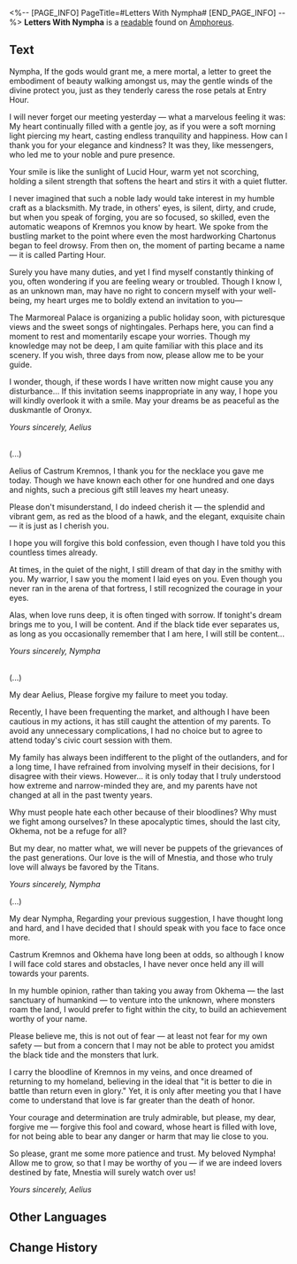 <%-- [PAGE_INFO]
PageTitle=#Letters With Nympha#
[END_PAGE_INFO] --%>
{{Readable Infobox
|id           = 478
|partIds      = 190791
|title        = 
|image        = Item Letters With Nympha.png
|world        = Amphoreus
|parts        = 1
|author       = <!--to be added-->
|description  = Letters entrusted to you by the young couple. These words capture every moment from their meeting to falling in love.
|part1        = Letters With Nympha
|source1      = {{cx|Source missing}}
|characters   = 
|factions     = 
}}
'''Letters With Nympha''' is a [[readable]] found on [[Amphoreus]].
<!--
==Location==
{{Map Embed|<map name>|<marker id>}}
-->
==Text==
Nympha, If the gods would grant me, a mere mortal, a letter to greet the embodiment of beauty walking amongst us, may the gentle winds of the divine protect you, just as they tenderly caress the rose petals at Entry Hour.

I will never forget our meeting yesterday &mdash; what a marvelous feeling it was: My heart continually filled with a gentle joy, as if you were a soft morning light piercing my heart, casting endless tranquility and happiness. How can I thank you for your elegance and kindness? It was they, like messengers, who led me to your noble and pure presence.

Your smile is like the sunlight of Lucid Hour, warm yet not scorching, holding a silent strength that softens the heart and stirs it with a quiet flutter.

I never imagined that such a noble lady would take interest in my humble craft as a blacksmith. My trade, in others' eyes, is silent, dirty, and crude, but when you speak of forging, you are so focused, so skilled, even the automatic weapons of Kremnos you know by heart. We spoke from the bustling market to the point where even the most hardworking Chartonus began to feel drowsy. From then on, the moment of parting became a name &mdash; it is called Parting Hour.

Surely you have many duties, and yet I find myself constantly thinking of you, often wondering if you are feeling weary or troubled. Though I know I, as an unknown man, may have no right to concern myself with your well-being, my heart urges me to boldly extend an invitation to you&mdash;

The Marmoreal Palace is organizing a public holiday soon, with picturesque views and the sweet songs of nightingales. Perhaps here, you can find a moment to rest and momentarily escape your worries. Though my knowledge may not be deep, I am quite familiar with this place and its scenery. If you wish, three days from now, please allow me to be your guide.

I wonder, though, if these words I have written now might cause you any disturbance... If this invitation seems inappropriate in any way, I hope you will kindly overlook it with a smile. May your dreams be as peaceful as the duskmantle of Oronyx.

''Yours sincerely, Aelius''

<br />(...)

Aelius of Castrum Kremnos, I thank you for the necklace you gave me today. Though we have known each other for one hundred and one days and nights, such a precious gift still leaves my heart uneasy.

Please don't misunderstand, I do indeed cherish it &mdash; the splendid and vibrant gem, as red as the blood of a hawk, and the elegant, exquisite chain &mdash; it is just as I cherish you.

I hope you will forgive this bold confession, even though I have told you this countless times already.

At times, in the quiet of the night, I still dream of that day in the smithy with you. My warrior, I saw you the moment I laid eyes on you. Even though you never ran in the arena of that fortress, I still recognized the courage in your eyes.

Alas, when love runs deep, it is often tinged with sorrow. If tonight's dream brings me to you, I will be content. And if the black tide ever separates us, as long as you occasionally remember that I am here, I will still be content...

''Yours sincerely, Nympha''

<br />(...)

My dear Aelius, Please forgive my failure to meet you today.

Recently, I have been frequenting the market, and although I have been cautious in my actions, it has still caught the attention of my parents. To avoid any unnecessary complications, I had no choice but to agree to attend today's civic court session with them.

My family has always been indifferent to the plight of the outlanders, and for a long time, I have refrained from involving myself in their decisions, for I disagree with their views. However... it is only today that I truly understood how extreme and narrow-minded they are, and my parents have not changed at all in the past twenty years.

Why must people hate each other because of their bloodlines? Why must we fight among ourselves? In these apocalyptic times, should the last city, Okhema, not be a refuge for all?

But my dear, no matter what, we will never be puppets of the grievances of the past generations. Our love is the will of Mnestia, and those who truly love will always be favored by the Titans.

''Yours sincerely, Nympha''



(...)

My dear Nympha, Regarding your previous suggestion, I have thought long and hard, and I have decided that I should speak with you face to face once more.

Castrum Kremnos and Okhema have long been at odds, so although I know I will face cold stares and obstacles, I have never once held any ill will towards your parents.

In my humble opinion, rather than taking you away from Okhema &mdash; the last sanctuary of humankind &mdash; to venture into the unknown, where monsters roam the land, I would prefer to fight within the city, to build an achievement worthy of your name.

Please believe me, this is not out of fear &mdash; at least not fear for my own safety &mdash; but from a concern that I may not be able to protect you amidst the black tide and the monsters that lurk.

I carry the bloodline of Kremnos in my veins, and once dreamed of returning to my homeland, believing in the ideal that "it is better to die in battle than return even in glory." Yet, it is only after meeting you that I have come to understand that love is far greater than the death of honor.

Your courage and determination are truly admirable, but please, my dear, forgive me &mdash; forgive this fool and coward, whose heart is filled with love, for not being able to bear any danger or harm that may lie close to you.

So please, grant me some more patience and trust. My beloved Nympha! Allow me to grow, so that I may be worthy of you &mdash; if we are indeed lovers destined by fate, Mnestia will surely watch over us!

''Yours sincerely, Aelius''

<!--
==Trivia==
* 
-->
==Other Languages==
{{Other Languages
|en   = Letters With Nympha
|zhs  = 与宁芙的往来书信
|zht  = 與寧芙的往來書信
|ja   = ニンフとの往復書簡
|ko   = 님파와 주고받은 편지
|es   = Correspondencia de Ninfe
|fr   = Correspondance avec Nymphe
|ru   = Переписка с Нимфой
|th   = จดหมายโต้ตอบกับ Nympha
|vi   = Thư Từ Qua Lại Với Nympha
|de   = Korrespondenz mit Nympha
|id   = Pertukaran Surat dengan Nympha
|pt   = Cartas Com Nympha
}}

==Change History==
{{Change History|3.0}}